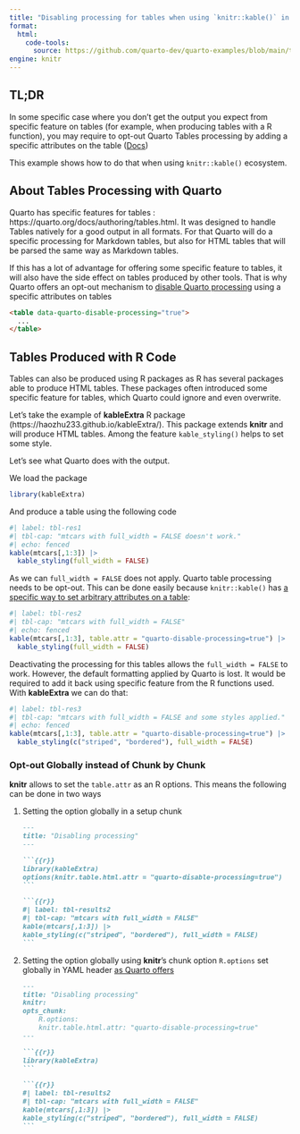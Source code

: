 ```yaml
---
title: "Disabling processing for tables when using `knitr::kable()` in R"
format: 
  html:
    code-tools: 
      source: https://github.com/quarto-dev/quarto-examples/blob/main/tables/
engine: knitr
---
```


::: callout-note

## TL;DR

In some specific case where you don't get the output you expect from specific feature on tables (for example, when producing tables with a R function), you may require to opt-out Quarto Tables processing by adding a specific attributes on the table ([Docs](https://quarto.org/docs/authoring/tables.html#disabling-quarto-table-processing))

This example shows how to do that when using `knitr::kable()` ecosystem.
:::


## About Tables Processing with Quarto

Quarto has specific features for tables : https://quarto.org/docs/authoring/tables.html. It was designed to handle Tables natively for a good output in all formats. For that Quarto will do a specific processing for Markdown tables, but also for HTML tables that will be parsed the same way as Markdown tables. 

If this has a lot of advantage for offering some specific feature to tables, it will also have the side effect on tables produced by other tools. That is why Quarto offers an opt-out mechanism to [disable Quarto processing](https://quarto.org/docs/authoring/tables.html#disabling-quarto-table-processing) using a specific attributes on tables

```html
<table data-quarto-disable-processing="true">
  ...
</table>
```

## Tables Produced with R Code

Tables can also be produced using R packages as R has several packages able to produce HTML tables. These packages often introduced some specific feature for tables, which Quarto could ignore and even overwrite.

Let's take the example of **kableExtra** R package (https://haozhu233.github.io/kableExtra/). This package extends **knitr** and will produce HTML tables. Among the feature `kable_styling()` helps to set some style. 

Let's see what Quarto does with the output. 

We load the package 

```r
library(kableExtra)
```

And produce a table using the following code 

```r
#| label: tbl-res1
#| tbl-cap: "mtcars with full_width = FALSE doesn't work."
#| echo: fenced
kable(mtcars[,1:3]) |>
  kable_styling(full_width = FALSE)
```


As we can `full_width = FALSE` does not apply. Quarto table processing needs to be opt-out. This can be done easily because `knitr::kable()` has [a specific way to set arbitrary attributes on a table](https://bookdown.org/yihui/rmarkdown-cookbook/kable.html#customize-html-tables): 

```r
#| label: tbl-res2
#| tbl-cap: "mtcars with full_width = FALSE"
#| echo: fenced
kable(mtcars[,1:3], table.attr = "quarto-disable-processing=true") |>
  kable_styling(full_width = FALSE)
```

Deactivating the processing for this tables allows the `full_width = FALSE` to work. However, the default formatting applied by Quarto is lost. It would be required to add it back using specific feature from the R functions used. With **kableExtra** we can do that: 

```r
#| label: tbl-res3
#| tbl-cap: "mtcars with full_width = FALSE and some styles applied."
#| echo: fenced
kable(mtcars[,1:3], table.attr = "quarto-disable-processing=true") |>
  kable_styling(c("striped", "bordered"), full_width = FALSE)
```


### Opt-out Globally instead of Chunk by Chunk

**knitr** allows to set the `table.attr` as an R options. This means the following can be done in two ways 

1. Setting the option globally in a setup chunk 

    ````markdown
    ---
    title: "Disabling processing"
    ---

    ```{{r}}
    library(kableExtra)
    options(knitr.table.html.attr = "quarto-disable-processing=true")
    ```

    ```{{r}}
    #| label: tbl-results2
    #| tbl-cap: "mtcars with full_width = FALSE"
    kable(mtcars[,1:3]) |>
    kable_styling(c("striped", "bordered"), full_width = FALSE)
    ```
    ````

2. Setting the option globally using **knitr**'s chunk option `R.options` set globally in YAML header [as Quarto offers](https://quarto.org/docs/computations/r.html#knitr-options)

    ````markdown
    ---
    title: "Disabling processing"
    knitr: 
    opts_chunk: 
        R.options: 
        knitr.table.html.attr: "quarto-disable-processing=true"
    ---

    ```{{r}}
    library(kableExtra)
    ```

    ```{{r}}
    #| label: tbl-results2
    #| tbl-cap: "mtcars with full_width = FALSE"
    kable(mtcars[,1:3]) |>
    kable_styling(c("striped", "bordered"), full_width = FALSE)
    ```
    ````